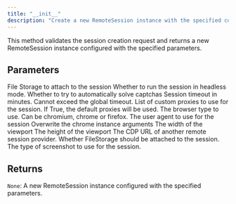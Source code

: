 ```yaml
---
title: "__init__"
description: "Create a new RemoteSession instance with the specified configuration"
---
```




This method validates the session creation request and returns a new
RemoteSession instance configured with the specified parameters.



## Parameters

<ParamField path="session_id" type="UnionType[str, None]" default="None">
</ParamField>

<ParamField path="storage" type="UnionType[RemoteFileStorage, None]" default="None">
  File Storage to attach to the session
</ParamField>

<ParamField path="perception_type" type="Literal[fast, deep]" default="fast">
</ParamField>

<ParamField path="raise_on_failure" type="bool" default="True">
</ParamField>

<ParamField path="headless" type="bool">
  Whether to run the session in headless mode.
</ParamField>

<ParamField path="solve_captchas" type="bool">
  Whether to try to automatically solve captchas
</ParamField>

<ParamField path="timeout_minutes" type="int">
  Session timeout in minutes. Cannot exceed the global timeout.
</ParamField>

<ParamField path="proxies" type="list[typing.Annotated[notte_sdk.types.NotteProxy | notte_sdk.types.ExternalProxy, FieldInfo(annotation=NoneType, required=True, discriminator='type')]] | bool">
  List of custom proxies to use for the session. If True, the default proxies will be used.
</ParamField>

<ParamField path="browser_type" type="typing.Literal['chromium', 'chrome', 'firefox']">
  The browser type to use. Can be chromium, chrome or firefox.
</ParamField>

<ParamField path="user_agent" type="str | None">
  The user agent to use for the session
</ParamField>

<ParamField path="chrome_args" type="list">
  Overwrite the chrome instance arguments
</ParamField>

<ParamField path="viewport_width" type="int | None">
  The width of the viewport
</ParamField>

<ParamField path="viewport_height" type="int | None">
  The height of the viewport
</ParamField>

<ParamField path="cdp_url" type="str | None">
  The CDP URL of another remote session provider.
</ParamField>

<ParamField path="use_file_storage" type="bool">
  Whether FileStorage should be attached to the session.
</ParamField>

<ParamField path="screenshot_type" type="typing.Literal['raw', 'full', 'last_action']">
  The type of screenshot to use for the session.
</ParamField>

## Returns

`None`: A new RemoteSession instance configured with the specified parameters.
